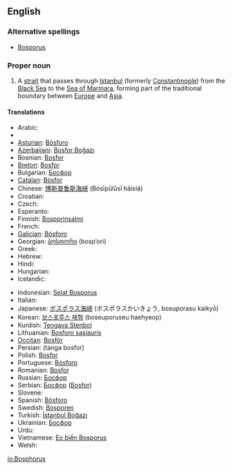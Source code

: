 ==English==

===Alternative spellings===
* [[Bosporus]]

===Proper noun===
{{wikipedia|Bosporus}}
{{en-proper noun|sg=the Bosphorus}}

# A [[strait]] that passes through [[Istanbul]] (formerly [[Constantinople]]) from the [[Black Sea]] to the [[Sea of Marmara]], forming part of the traditional boundary between [[Europe]] and [[Asia]].

====Translations====
{{trans-top|A strait that passes through Istanbul}}
* Arabic: {{Arab|[[مضيق بوسفور]]}} {{IPAchar|(maɖīq búsfor)}} {{m}}
* {{trreq|Armenian}}
* [[Asturian]]: [[Bósforo]] {{m}}
* [[Azerbaijani]]: [[Bosfor Boğazı]]
* Bosnian: [[Bosfor]] {{m}}
* [[Breton]]: [[Bosfor]]
* Bulgarian: [[Босфор]] {{m}}
* [[Catalan]]: [[Bòsfor]] {{m}}
* Chinese: [[博斯普鲁斯海峡]] (Bósīpǔlǔsī hǎixiá)
* Croatian: {{t-|hr|Bospor|m}}
* Czech: {{t-|cs|Bospor|m}}
* Esperanto: {{t-|eo|Bosporo|xs=Esperanto}}
* Finnish: [[Bosporinsalmi]]
* French: {{t-|fr|Bosphore|m}}
* [[Galician]]: [[Bósforo]] {{m}}
* Georgian: [[ბოსფორი]] (bosp‘ori)
* Greek: {{t-|el|Βόσπορος|m|tr=Vósporos|sc=Grek}}
* Hebrew: {{t-|he|בוספורוס|m|alt=בּוֹסְפּוֹרוּס|tr=bosporus|sc=Hebr}}
* Hindi: {{t-|hi|बोस्पोरुस जलसन्धि|sc=Deva|xs=Hindi}}
* Hungarian: {{t-|hu|Boszporusz}}
* Icelandic: {{t-|is|Bosporussund}}
{{trans-mid}}
* Indonesian: [[Selat Bosporus]]
* Italian: {{t-|it|Bosforo|m}}
* Japanese: [[ボスポラス海峡]] (ボスポラスかいきょう, bosuporasu kaikyō)
* Korean: [[보스포루스 해협]] (boseuporuseu haehyeop)
* Kurdish: [[Tengava Stenbol]]
* Lithuanian: [[Bosforo sąsiauris]]
* [[Occitan]]: [[Bosfòr]] {{m}}
* Persian: {{fa-Arab|[[تنگه بسفر]]}} (tanga bosfor)
* Polish: [[Bosfor]] {{m}}
* Portuguese: [[Bósforo]] {{m}}
* Romanian: [[Bosfor]]
* Russian: [[Босфор]] {{m}}
* Serbian: [[Босфор]] ([[Bosfor]]) {{m}}
* Slovene: {{t+|sl|Bospor|m}}
* Spanish: [[Bósforo]] {{m}}
* Swedish: [[Bosporen]]
* Turkish: [[İstanbul Boğazı]]
* Ukrainian: [[Босфор]] {{m}}
* Urdu: {{ur-Arab|[[آبنائے باسفورس]]}}
* Vietnamese: [[Eo biển Bosporus]]
* Welsh: {{t-|cy|Bosphorus|xs=Welsh}}
{{trans-bottom}}

[[io:Bosphorus]]